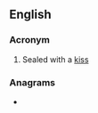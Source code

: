 {{also|swak|swäk}}
==English==

===Acronym===
{{rfc-header|Acronym}}
{{head|en|acronym}}

# {{lb|en|written on an envelope containing a love-letter}} Sealed with a [[kiss]]

===Anagrams===
* {{anagrams|en|a=aksw|Kaws|kaws|skaw}}